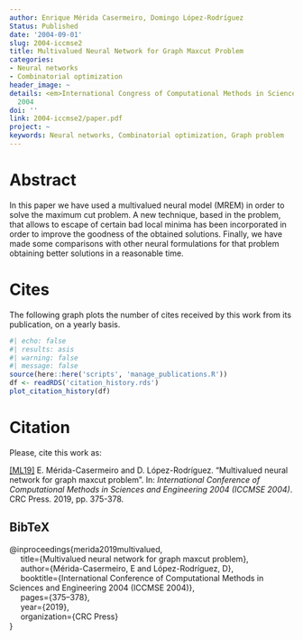 ```yaml
---
author: Enrique Mérida Casermeiro, Domingo López-Rodríguez
Status: Published
date: '2004-09-01'
slug: 2004-iccmse2
title: Multivalued Neural Network for Graph Maxcut Problem
categories:
- Neural networks
- Combinatorial optimization
header_image: ~
details: <em>International Congress of Computational Methods in Science and Engineering</em>
  2004
doi: ''
link: 2004-iccmse2/paper.pdf
project: ~
keywords: Neural networks, Combinatorial optimization, Graph problem
---
```




# Abstract


In this paper we have used a multivalued neural model (MREM) in order to solve the maximum cut problem. A new technique, based in the problem, that allows to escape of certain bad local minima has been incorporated in order to improve the goodness of the obtained solutions. Finally, we have made some comparisons with other neural formulations for that problem obtaining better solutions in a reasonable time.





# Cites

The following graph plots the number of cites received by this work from its publication, on a yearly basis.

```r
#| echo: false
#| results: asis
#| warning: false
#| message: false
source(here::here('scripts', 'manage_publications.R'))
df <- readRDS('citation_history.rds')
plot_citation_history(df)
```


# Citation
Please, cite this work as:


<a name=bib-merida2019multivalued></a>[[ML19]](#cite-merida2019multivalued) E. Mérida-Casermeiro and D. López-Rodríguez. “Multivalued neural network for graph maxcut problem”. In: _International Conference of Computational Methods in Sciences and Engineering 2004 (ICCMSE 2004)_. CRC Press. 2019, pp. 375-378.

::: {.callout-note appearance="minimal" collapse=true}

## BibTeX

@inproceedings{merida2019multivalued,<br>&nbsp;&nbsp;&nbsp;&nbsp;  title={Multivalued neural network for graph maxcut problem},<br>&nbsp;&nbsp;&nbsp;&nbsp;  author={Mérida-Casermeiro, E and López-Rodríguez, D},<br>&nbsp;&nbsp;&nbsp;&nbsp;  booktitle={International Conference of Computational Methods in Sciences and Engineering 2004 (ICCMSE 2004)},<br>&nbsp;&nbsp;&nbsp;&nbsp;  pages={375--378},<br>&nbsp;&nbsp;&nbsp;&nbsp;  year={2019},<br>&nbsp;&nbsp;&nbsp;&nbsp;  organization={CRC Press}<br>}

:::


